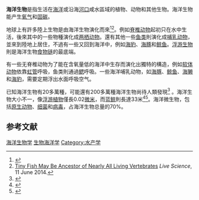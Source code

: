 '''海洋生物'''是指生活在[[海洋|海洋]]或沿海[[河口|河口]]咸水區域的植物、动物和其他生物。海洋生物能产生[[氧气|氧气]]和[[固碳|固碳]]。

地球上有許多陸上生物是由海洋生物演化而來<ref name="NOAA2019">{{cite web |title=National Oceanic and Atmospheric Administration – Ocean |url=http://www.noaa.gov/ocean.html |publisher=NOAA |accessdate=20 Feb 2019 |archive-date=2013-04-24 |archive-url=https://web.archive.org/web/20130424102601/http://www.noaa.gov/ocean.html |dead-url=yes }}</ref><ref>[https://www.livescience.com/46262-fossil-ancestor-jawed-vertebrates.html Tiny Fish May Be Ancestor of Nearly All Living Vertebrates] {{Wayback|url=https://www.livescience.com/46262-fossil-ancestor-jawed-vertebrates.html |date=20210207054152 }} ''Live Science'', 11 June 2014.</ref>。例如[[脊椎动物|脊椎动物]]起初只在水中生活，後來其中的一些物種演化成[[两栖动物|两栖动物]]。還有其他一些[[鱼类|鱼类]]則演化成[[哺乳动物|哺乳动物]]，並來到陸地上居住，不過有一些又回到海洋中，例如[[海豹|海豹]]、[[海豚|海豚]]和[[鲸鱼|鲸鱼]]。[[浮游生物|浮游生物]]則是海洋生物[[食物链|食物链]]的最底端。

有一些无脊椎动物为了能在含氧量低的海洋中生存而演化出獨特的構造，例如[[软体动物|软体动物]]依靠[[虹管|虹管]]呼吸，鱼类則通過[[鳃|鳃]]呼吸。一些海洋哺乳动物，如[[海豚|海豚]]、[[鲸鱼|鲸鱼]]、[[海獭|海獭]]和[[海豹|海豹]]，需要定期浮出水面呼吸空气。

已知海洋生物有20多萬種，可能還有200多萬種海洋生物尚待人類發現<ref name="la.2009">{{cite news |title=Mapping an ocean of species |last=Drogin |first=Bob |url=http://articles.latimes.com/2009/aug/02/nation/na-fish2 |date=2 August 2009 |accessdate=18 August 2009 |work=Los Angeles Times |archive-date=2017-12-07 |archive-url=https://web.archive.org/web/20171207164102/http://articles.latimes.com/2009/aug/02/nation/na-fish2 |dead-url=no }}</ref> 。海洋生物大小不一，像[[浮游植物|浮游植物]]僅長0.02[[微米|微米]]，而[[蓝鲸|蓝鲸]]則長達33米<ref>{{cite book |last1=Paul |first1=Gregory S. |title=The Princeton Field Guide to Dinosaurs |url=https://archive.org/details/princetonfieldgu00paul_514 |url-access=limited |chapter=The Evolution of Dinosaurs and their World |location=Princeton |publisher=Princeton University Press |year=2010 |page=[https://archive.org/details/princetonfieldgu00paul_514/page/n19 19]}}</ref><ref name=Bortolotti>{{cite book | last = Bortolotti | first  = Dan | title  = Wild Blue: A Natural History of the World's Largest Animal | year = 2008 | publisher  = St. Martin's Press}}</ref>。海洋微生物，包括[[原生动物|原生动物]]、[[细菌|细菌]]和[[病毒|病毒]]，占海洋生物总量的70%。

==参考文献==
{{reflist}}

[[Category:海洋生物学|]]
[[Category:生物海洋学|]]
[[Category:水产学|Category:水产学]]